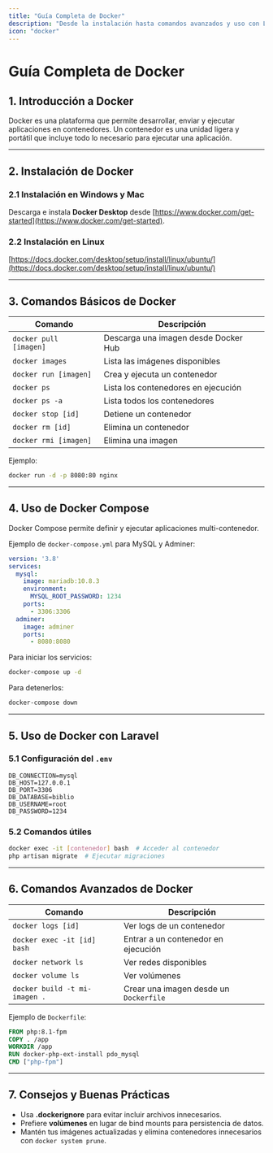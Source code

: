 ```yaml
---
title: "Guía Completa de Docker"
description: "Desde la instalación hasta comandos avanzados y uso con Laravel."
icon: "docker"
---
```


# Guía Completa de Docker

## 1. Introducción a Docker

Docker es una plataforma que permite desarrollar, enviar y ejecutar aplicaciones en contenedores. Un contenedor es una unidad ligera y portátil que incluye todo lo necesario para ejecutar una aplicación.

---

## 2. Instalación de Docker

### 2.1 Instalación en Windows y Mac
Descarga e instala **Docker Desktop** desde [https://www.docker.com/get-started](https://www.docker.com/get-started).

### 2.2 Instalación en Linux

[https://docs.docker.com/desktop/setup/install/linux/ubuntu/](https://docs.docker.com/desktop/setup/install/linux/ubuntu/)

---

## 3. Comandos Básicos de Docker

| Comando | Descripción |
|---------|-------------|
| `docker pull [imagen]` | Descarga una imagen desde Docker Hub |
| `docker images` | Lista las imágenes disponibles |
| `docker run [imagen]` | Crea y ejecuta un contenedor |
| `docker ps` | Lista los contenedores en ejecución |
| `docker ps -a` | Lista todos los contenedores |
| `docker stop [id]` | Detiene un contenedor |
| `docker rm [id]` | Elimina un contenedor |
| `docker rmi [imagen]` | Elimina una imagen |

Ejemplo:
```bash
docker run -d -p 8080:80 nginx
```

---

## 4. Uso de Docker Compose

Docker Compose permite definir y ejecutar aplicaciones multi-contenedor. 

Ejemplo de `docker-compose.yml` para MySQL y Adminer:
```yaml
version: '3.8'
services:
  mysql:
    image: mariadb:10.8.3
    environment:
      MYSQL_ROOT_PASSWORD: 1234
    ports:
      - 3306:3306
  adminer:
    image: adminer
    ports:
      - 8080:8080
```

Para iniciar los servicios:
```bash
docker-compose up -d
```

Para detenerlos:
```bash
docker-compose down
```

---

## 5. Uso de Docker con Laravel

### 5.1 Configuración del `.env`
```env
DB_CONNECTION=mysql
DB_HOST=127.0.0.1
DB_PORT=3306
DB_DATABASE=biblio
DB_USERNAME=root
DB_PASSWORD=1234
```

### 5.2 Comandos útiles
```bash
docker exec -it [contenedor] bash  # Acceder al contenedor
php artisan migrate  # Ejecutar migraciones
```

---

## 6. Comandos Avanzados de Docker

| Comando | Descripción |
|---------|-------------|
| `docker logs [id]` | Ver logs de un contenedor |
| `docker exec -it [id] bash` | Entrar a un contenedor en ejecución |
| `docker network ls` | Ver redes disponibles |
| `docker volume ls` | Ver volúmenes |
| `docker build -t mi-imagen .` | Crear una imagen desde un `Dockerfile` |

Ejemplo de `Dockerfile`:
```dockerfile
FROM php:8.1-fpm
COPY . /app
WORKDIR /app
RUN docker-php-ext-install pdo_mysql
CMD ["php-fpm"]
```

---

## 7. Consejos y Buenas Prácticas
- Usa **.dockerignore** para evitar incluir archivos innecesarios.
- Prefiere **volúmenes** en lugar de bind mounts para persistencia de datos.
- Mantén tus imágenes actualizadas y elimina contenedores innecesarios con `docker system prune`.
